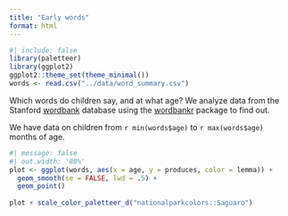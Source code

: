 ```yaml
---
title: "Early words"
format: html
---
```


```r
#| include: false
library(paletteer)
library(ggplot2)
ggplot2::theme_set(theme_minimal())
words <- read.csv("../data/word_summary.csv")
```

Which words do children say, and at what age? We analyze data from the Stanford [wordbank](http://wordbank.stanford.edu/) database using the [wordbankr](http://langcog.github.io/wordbankr/) package to find out.

We have data on children from `r min(words$age)` to `r max(words$age)` months of age.

```r
#| message: false
#| out.width: '80%'
plot <- ggplot(words, aes(x = age, y = produces, color = lemma)) + 
  geom_smooth(se = FALSE, lwd = .5) +
  geom_point() 
  
plot + scale_color_paletteer_d("nationalparkcolors::Saguaro")
```
